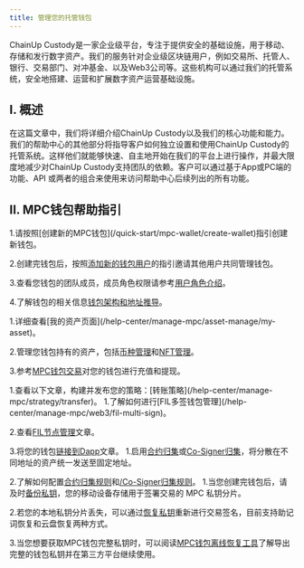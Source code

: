 ---
title: 管理您的托管钱包
---

 ChainUp Custody是一家企业级平台，专注于提供安全的基础设施，用于移动、存储和发行数字资产。我们的服务针对企业级区块链用户，例如交易所、托管人、银行、交易部门、对冲基金、以及Web3公司等。这些机构可以通过我们的托管系统，安全地搭建、运营和扩展数字资产运营基础设施。

## I. 概述

在这篇文章中，我们将详细介绍ChainUp Custody以及我们的核心功能和能力。我们的帮助中心的其他部分将指导客户如何独立设置和使用ChainUp Custody的托管系统。这样他们就能够快速、自主地开始在我们的平台上进行操作，并最大限度地减少对ChainUp Custody支持团队的依赖。客户可以通过基于App或PC端的功能、API 或两者的组合来使用来访问帮助中心后续列出的所有功能。

## II. MPC钱包帮助指引

<Accordion title="创建并设置您的钱包">
1.请按照[创建新的MPC钱包](/quick-start/mpc-wallet/create-wallet)指引创建新钱包。

2.创建完钱包后，按照[添加新的钱包用户](xxx)的指引邀请其他用户共同管理钱包。

3.查看您钱包的团队成员，成员角色权限请参考[用户角色介绍](/help-center/manage-mpc/user-setting/user-role)。

4.了解钱包的相关信息[钱包架构和地址推导](/help-center/manage-mpc/my-wallet/framework)。

</Accordion>
<Accordion title="开展资产管理与钱包交易">
1.详细查看[我的资产页面](/help-center/manage-mpc/asset-manage/my-asset)。

2.管理您钱包持有的资产，包括[币种管理](/help-center/manage-mpc/asset-manage/coin)和[NFT管理](/help-center/manage-mpc/asset-manage/nft)。

3.参考[MPC钱包交易](/help-center/manage-mpc/transaction/transfer)对您的钱包进行充值和提现。

</Accordion>

<Accordion title="设置您的策略引擎">
1.查看以下文章，构建并发布您的策略：[转账策略](/help-center/manage-mpc/strategy/transfer)。

</Accordion>
<Accordion title="使用Web3功能">
1.了解如何进行[FIL多签钱包管理](/help-center/manage-mpc/web3/fil-multi-sign)。

2.查看[FIL节点管理](/help-center/manage-mpc/web3/fil-node)文章。

3.将您的钱包[链接到Dapp](/help-center/manage-mpc/web3/dapp)文章。
</Accordion>
<Accordion title="归集您的钱包资产">
1.启用[合约归集](/help-center/manage-mpc/consolidation/contact/about)或[Co-Signer归集](/help-center/manage-mpc/consolidation/co-signer/about)，将分散在不同地址的资产统一发送至固定地址。

2.了解如何配置[合约归集规则](/help-center/manage-mpc/consolidation/contact/rules)和[/Co-Signer归集规则](/help-center/manage-mpc/consolidation/co-signer/rules)。
</Accordion>
<Accordion title="管理您的钱包私钥">
1.当您创建完钱包后，请及时[备份私钥](/quick-start/mpc-wallet/private-manage/private-backup)，您的移动设备存储用于签署交易的 MPC 私钥分片。

2.若您的本地私钥分片丢失，可以通过[恢复私钥](/quick-start/mpc-wallet/private-manage/private-recover)重新进行交易签名，目前支持助记词恢复和云盘恢复两种方式。

3.当您想要获取MPC钱包完整私钥时，可以阅读[MPC钱包离线恢复工具](/help-center/manage-mpc/my-wallet/off-line-tool)了解导出完整的钱包私钥并在第三方平台继续使用。

</Accordion>